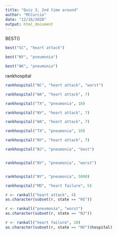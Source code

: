 ```yaml
---
title: "Quiz 3, 2nd time around"
author: "MCCurcio"
date: "12/16/2020"
output: html_document
---
```


BEST()
```r
best("SC", "heart attack")

best("NY", "pneumonia")

best("AK", "pneumonia")
```
rankhospital
```r
rankhospital("NC", "heart attack", "worst")

rankhospital("WA", "heart attack", 7)

rankhospital("TX", "pneumonia", 10)

rankhospital("NY", "heart attack", 7)

rankhospital("WA", "heart attack", 7)

rankhospital("TX", "pneumonia", 10)

rankhospital("NY", "heart attack", 7)

```

```r
rankhospital("NJ", "pneumonia", "best")


rankhospital("NY", "pneumonia", "worst")


rankhospital("NY", "pneumonia", 5000)
```

```r
rankhospital("MD", "heart failure", 5)
```

```r
r <- rankall("heart attack", 4)
as.character(subset(r, state == "HI"))
```


```r
r <- rankall("pneumonia", "worst")
as.character(subset(r, state == "NJ"))
```


```r
r <- rankall("heart failure", 10)
as.character(subset(r, state == "NV")$hospital)
```
















